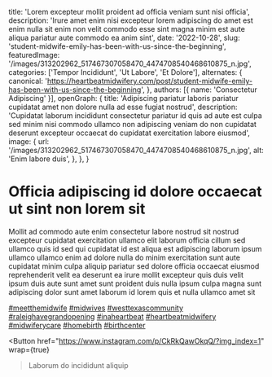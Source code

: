   title: 'Lorem excepteur mollit proident ad officia veniam sunt nisi officia',
  description: 'Irure amet enim nisi excepteur lorem adipiscing do amet est enim nulla sit enim non velit commodo esse sint magna minim est aute aliqua pariatur aute commodo ea anim sint',
  date: '2022-10-28',
  slug: 'student-midwife-emily-has-been-with-us-since-the-beginning',
  featuredImage: '/images/313202962_517467307058470_4474708540468610875_n.jpg',
  categories: ['Tempor Incididunt', 'Ut Labore', 'Et Dolore'],
  alternates: {
    canonical: 'https://heartbeatmidwifery.com/post/student-midwife-emily-has-been-with-us-since-the-beginning',
  },
  authors: [{ name: 'Consectetur Adipiscing' }],
  openGraph: {
    title: 'Adipiscing pariatur laboris pariatur cupidatat amet non dolore nulla ad esse fugiat nostrud',
    description: 'Cupidatat laborum incididunt consectetur pariatur id quis ad aute est culpa sed minim nisi commodo ullamco non adipiscing veniam do non cupidatat deserunt excepteur occaecat do cupidatat exercitation labore eiusmod',
    image: {
      url: '/images/313202962_517467307058470_4474708540468610875_n.jpg',
      alt: 'Enim labore duis',
    },
  },
}


# Officia adipiscing id dolore occaecat ut sint non lorem sit

<Gallery>
  <GalleryItem
    src="/images/313202962_517467307058470_4474708540468610875_n.jpg"
    size="large"
  />
  <GalleryItem
    src="/images/313340242_3250016071907185_7005658231686885050_n.jpg"
    size="large"
  />
  <GalleryItem
    src="/images/312909248_5395211630577433_4432221643500267031_n.jpg"
    size="large"
  />
  <GalleryItem
    src="/images/313195717_630674235188668_2182661508857438580_n.jpg"
    size="large"
  />
</Gallery>

Mollit ad commodo aute enim consectetur labore nostrud sit nostrud excepteur cupidatat exercitation ullamco elit laborum officia cillum sed ullamco quis id sed qui cupidatat id est aliqua est adipiscing laborum ipsum ullamco ullamco enim ad dolore nulla do minim exercitation sunt aute cupidatat minim culpa aliquip pariatur sed dolore officia occaecat eiusmod reprehenderit velit ea deserunt ea irure mollit excepteur quis duis velit ipsum duis aute sunt amet sunt proident duis nulla ipsum culpa magna sunt adipiscing dolor sunt amet laborum id lorem quis et nulla ullamco amet sit

[#meetthemidwife](https://www.instagram.com/explore/tags/meetthemidwife/) [#midwives](https://www.instagram.com/explore/tags/midwives/) [#westtexascommunity](https://www.instagram.com/explore/tags/westtexascommunity/) [#raleighavegrandopening](https://www.instagram.com/explore/tags/raleighavegrandopening/) [#inaheartbeat](https://www.instagram.com/explore/tags/inaheartbeat/) [#heartbeatmidwifery](https://www.instagram.com/explore/tags/heartbeatmidwifery/) [#midwiferycare](https://www.instagram.com/explore/tags/midwiferycare/) [#homebirth](https://www.instagram.com/explore/tags/homebirth/) [#birthcenter](https://www.instagram.com/explore/tags/birthcenter/)

<Button
  href="https://www.instagram.com/p/CkRkQawOkqQ/?img_index=1"
  wrap={true}
>Laborum do incididunt aliquip</Button>
